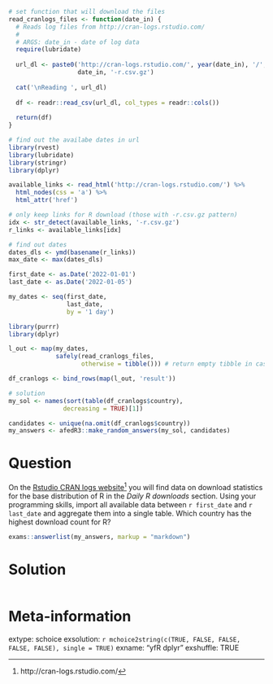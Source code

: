 ```r
# set function that will download the files
read_cranlogs_files <- function(date_in) {
  # Reads log files from http://cran-logs.rstudio.com/
  #
  # ARGS: date_in - date of log data
  require(lubridate)
  
  url_dl <- paste0('http://cran-logs.rstudio.com/', year(date_in), '/',
                   date_in, '-r.csv.gz')
  
  cat('\nReading ', url_dl)
  
  df <- readr::read_csv(url_dl, col_types = readr::cols())
  
  return(df)
}

# find out the availabe dates in url
library(rvest)
library(lubridate)
library(stringr)
library(dplyr)

available_links <- read_html('http://cran-logs.rstudio.com/') %>%
  html_nodes(css = 'a') %>%
  html_attr('href')

# only keep links for R download (those with -r.csv.gz pattern)
idx <- str_detect(available_links, '-r.csv.gz')
r_links <- available_links[idx]

# find out dates 
dates_dls <- ymd(basename(r_links))
max_date <- max(dates_dls)

first_date <- as.Date('2022-01-01')
last_date <- as.Date('2022-01-05')

my_dates <- seq(first_date, 
                last_date, 
                by = '1 day')

library(purrr) 
library(dplyr)

l_out <- map(my_dates, 
             safely(read_cranlogs_files, 
                    otherwise = tibble())) # return empty tibble in case of error

df_cranlogs <- bind_rows(map(l_out, 'result'))

# solution 
my_sol <- names(sort(table(df_cranlogs$country), 
               decreasing = TRUE)[1])
```

```r
candidates <- unique(na.omit(df_cranlogs$country))
my_answers <- afedR3::make_random_answers(my_sol, candidates)
```

Question
========

On the [Rstudio CRAN logs website](http://cran-logs.rstudio.com/)^[http://cran-logs.rstudio.com/] you will find data on download statistics for the base distribution of R in the _Daily R downloads_ section. Using your programming skills, import all available data between `r first_date` and `r last_date` and aggregate them into a single table. Which country has the highest download count for R?


```r
exams::answerlist(my_answers, markup = "markdown")
```


Solution
================

```r
```


Meta-information
================
extype: schoice
exsolution: `r mchoice2string(c(TRUE, FALSE, FALSE, FALSE, FALSE), single = TRUE)`
exname: "yfR dplyr"
exshuffle: TRUE

